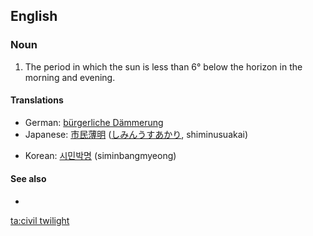 ==English==

===Noun===
{{en-noun|-|head=[[civil]] [[twilight]]}}

# The period in which the sun is less than 6° below the horizon in the morning and evening.

====Translations====
{{trans-top|period in which the sun is less than 6° below the horizon}}
* German: [[bürgerliche Dämmerung]] {{f}}
* Japanese: [[市民薄明]] ([[しみんうすあかり]], shiminusuakai)
{{trans-mid}}
* Korean: [[시민박명]] (siminbangmyeong)
{{trans-bottom}}

====See also====
* {{pedialite|Twilight}}

[[ta:civil twilight]]